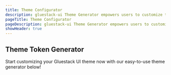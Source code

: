 ```yaml
---
title: Theme Configurator
description: gluestack-ui Theme Generator empowers users to customize their Gluestack theme according to their preferences. With this tool, users can modify their project's theme and colors.
pageTitle: Theme Configurator
pageDescription: gluestack-ui Theme Generator empowers users to customize their Gluestack theme according to their preferences. With this tool, users can modify their project's theme and colors.
showHeader: true
---
```




<Meta title="ui/Home/Theme Configuration/Token Generation" />

## Theme Token Generator

Start customizing your Gluestack UI theme now with our easy-to-use theme generator below!

<TokenConfiguratorBaseComponent />

